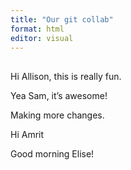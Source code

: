 ```yaml
---
title: "Our git collab"
format: html
editor: visual
---
```


## 

Hi Allison, this is really fun.

Yea Sam, it's awesome!

Making more changes.

Hi Amrit

Good morning Elise!
